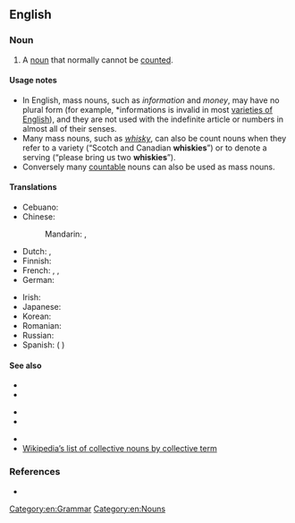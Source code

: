 {{also|mass-noun}}
==English==
{{wikipedia}}

===Noun===
{{en-noun}}

# A [[noun]] that normally cannot be [[count]]ed.
#: {{syn|en|material noun|non-count noun|[[uncountable]] noun}}
#: {{ant|en|[[countable]] noun|count noun}}

====Usage notes====
* In English, mass nouns, such as ''information'' and ''money'', may have no plural form (for example, *informations is invalid in most [[w:varieties of English|varieties of English]]), and they are not used with the indefinite article or numbers in almost all of their senses.
* Many mass nouns, such as ''[[whisky]]'', can also be count nouns when they refer to a variety (“Scotch and Canadian '''whiskies'''”) or to denote a serving (“please bring us two '''whiskies'''”).
* Conversely many [[countable]] nouns can also be used as mass nouns.

====Translations====
{{trans-top|noun describing something that cannot be counted}}
* Cebuano: {{t|ceb|paningob}}
* Chinese:
*: Mandarin: {{t|cmn|不可數名詞}}, {{t|cmn|不可数名词|tr=bùkěshǔ míngcí}}
* Dutch: {{t|nl|niet-telbaar zelfstandig naamwoord|n}}, {{t|nl|niet-telbaar substantief|n}}
* Finnish: {{t+|fi|ainesana}}
* French: {{t+|fr|nom massif|m}}, {{t+|fr|nom non comptable|m}}, {{t+|fr|nom indénombrable|m}}
* German: {{t|de|unzählbares Substantiv|n}}
{{trans-mid}}
* Irish: {{t|ga|ainmfhocal maise|m}}
* Japanese: {{t+|ja|不可算名詞|tr=ふかさんめいし, fukasan meishi}}
* Korean: {{t|ko|불가산 명사}}
* Romanian: {{t|ro|[[substantiv]] [[nenumărabil]]|n}}
* Russian: {{t|ru|неисчисля́емое существи́тельное|n}}
* Spanish: {{t+|es|nombre incontable|m}} ({{t+|es|de}} {{t+|es|sustancia}})
{{trans-bottom}}

====See also====
{{rel-top3|See also}}
* {{l|en|collective noun}}
* {{l|en|noun of assemblage}}
{{rel-mid3}}
* {{l|en|noun of multitude}}
* {{l|en|singulare tantum}}
{{rel-mid3}}
* {{l|en|Appendix:English collective nouns}}
* [[w:List of collective nouns by collective term|Wikipedia’s list of collective nouns by collective term]]
{{rel-bottom}}

===References===
* {{R:ODO}}
[[Category:en:Grammar]]
[[Category:en:Nouns]]